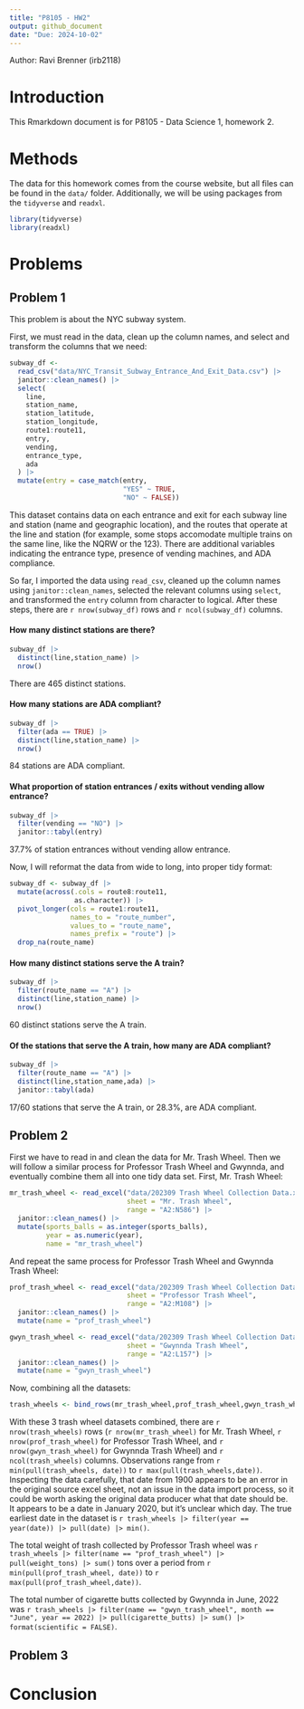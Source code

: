 ```yaml
---
title: "P8105 - HW2"
output: github_document
date: "Due: 2024-10-02"
---
```


Author: Ravi Brenner (irb2118)

# Introduction
This Rmarkdown document is for P8105 - Data Science 1, homework 2.

# Methods
The data for this homework comes from the course website, but all files can be found in the `data/` folder. Additionally, we will be using packages from the `tidyverse` and `readxl`.

```r
library(tidyverse)
library(readxl)
```


# Problems

## Problem 1

This problem is about the NYC subway system.

First, we must read in the data, clean up the column names, and select and transform the columns that we need:

```r
subway_df <-
  read_csv("data/NYC_Transit_Subway_Entrance_And_Exit_Data.csv") |>
  janitor::clean_names() |>
  select(
    line,
    station_name,
    station_latitude,
    station_longitude,
    route1:route11,
    entry,
    vending,
    entrance_type,
    ada
  ) |>
  mutate(entry = case_match(entry,
                            "YES" ~ TRUE,
                            "NO" ~ FALSE))
```

This dataset contains data on each entrance and exit for each subway line and station (name and geographic location), and the routes that operate at the line and station (for example, some stops accomodate multiple trains on the same line, like the NQRW or the 123). There are additional variables indicating the entrance type, presence of vending machines, and ADA compliance.

So far, I imported the data using `read_csv`, cleaned up the column names using `janitor::clean_names`, selected the relevant columns using `select`, and transformed the `entry` column from character to logical. After these steps, there are `r nrow(subway_df)` rows and `r ncol(subway_df)` columns. 



#### How many distinct stations are there? 
```r
subway_df |>
  distinct(line,station_name) |>
  nrow()
```

There are 465 distinct stations.

#### How many stations are ADA compliant?
```r
subway_df |>
  filter(ada == TRUE) |>
  distinct(line,station_name) |>
  nrow()
```

84 stations are ADA compliant.

#### What proportion of station entrances / exits without vending allow entrance?
```r
subway_df |>
  filter(vending == "NO") |>
  janitor::tabyl(entry)
```

37.7% of station entrances without vending allow entrance.


Now, I will reformat the data from wide to long, into proper tidy format:
```r
subway_df <- subway_df |>
  mutate(across(.cols = route8:route11,
                as.character)) |>
  pivot_longer(cols = route1:route11,
               names_to = "route_number",
               values_to = "route_name",
               names_prefix = "route") |>
  drop_na(route_name)
```

#### How many distinct stations serve the A train? 
```r
subway_df |>
  filter(route_name == "A") |>
  distinct(line,station_name) |>
  nrow()
```

60 distinct stations serve the A train.

#### Of the stations that serve the A train, how many are ADA compliant?
```r
subway_df |>
  filter(route_name == "A") |>
  distinct(line,station_name,ada) |>
  janitor::tabyl(ada)
```

17/60 stations that serve the A train, or 28.3%, are ADA compliant.

## Problem 2

First we have to read in and clean the data for Mr. Trash Wheel. Then we will follow a similar process for Professor Trash Wheel and Gwynnda, and eventually combine them all into one tidy data set. First, Mr. Trash Wheel:

```r
mr_trash_wheel <- read_excel("data/202309 Trash Wheel Collection Data.xlsx",
                             sheet = "Mr. Trash Wheel",
                             range = "A2:N586") |>
  janitor::clean_names() |>
  mutate(sports_balls = as.integer(sports_balls),
         year = as.numeric(year),
         name = "mr_trash_wheel") 
```

And repeat the same process for Professor Trash Wheel and Gwynnda Trash Wheel:
```r
prof_trash_wheel <- read_excel("data/202309 Trash Wheel Collection Data.xlsx",
                             sheet = "Professor Trash Wheel",
                             range = "A2:M108") |>
  janitor::clean_names() |>
  mutate(name = "prof_trash_wheel")

gwyn_trash_wheel <- read_excel("data/202309 Trash Wheel Collection Data.xlsx",
                             sheet = "Gwynnda Trash Wheel",
                             range = "A2:L157") |>
  janitor::clean_names() |>
  mutate(name = "gwyn_trash_wheel")
```

Now, combining all the datasets:

```r
trash_wheels <- bind_rows(mr_trash_wheel,prof_trash_wheel,gwyn_trash_wheel)
```

With these 3 trash wheel datasets combined, there are `r nrow(trash_wheels)` rows (`r nrow(mr_trash_wheel)` for Mr. Trash Wheel, `r nrow(prof_trash_wheel)` for Professor Trash Wheel, and `r nrow(gwyn_trash_wheel)` for Gwynnda Trash Wheel) and `r ncol(trash_wheels)` columns. Observations range from `r min(pull(trash_wheels, date))` to `r max(pull(trash_wheels,date))`. Inspecting the data carefully, that date from 1900 appears to be an error in the original source excel sheet, not an issue in the data import process, so it could be worth asking the original data producer what that date should be. It appears to be a date in January 2020, but it's unclear which day. The true earliest date in the dataset is `r trash_wheels |> filter(year == year(date)) |> pull(date) |> min()`.

The total weight of trash collected by Professor Trash wheel was `r trash_wheels |> filter(name == "prof_trash_wheel") |> pull(weight_tons) |> sum()` tons over a period from `r min(pull(prof_trash_wheel, date))` to `r max(pull(prof_trash_wheel,date))`.

The total number of cigarette butts collected by Gwynnda in June, 2022 was `r trash_wheels |> filter(name == "gwyn_trash_wheel", month == "June", year == 2022) |> pull(cigarette_butts) |> sum() |> format(scientific = FALSE)`.

## Problem 3

# Conclusion
